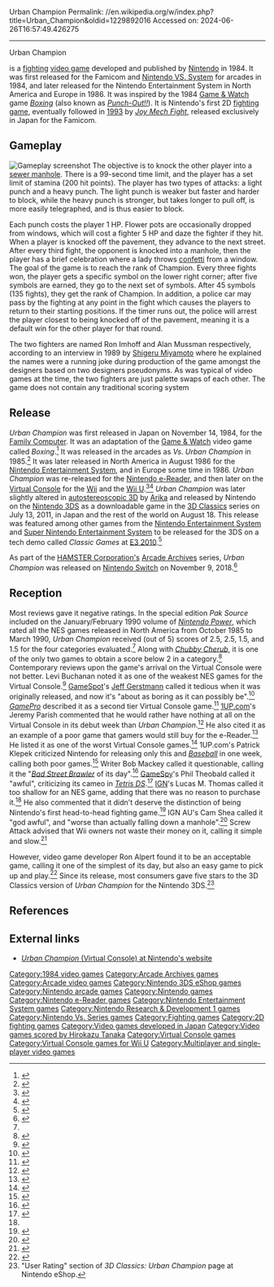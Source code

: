 Urban Champion
Permalink: //en.wikipedia.org/w/index.php?title=Urban_Champion&oldid=1229892016
Accessed on: 2024-06-26T16:57:49.426275



------
Urban Champion
{{Short description | 1984 video game}}
{{distinguish|text=Urban Champion game for the [[Game Master (console)|Game Master console]]}}
{{Infobox video game
| title = Urban Champion
| image = Urban Champion cover.jpg
| caption = North American NES cover art
| developer = [[Nintendo Research & Development 1|Nintendo R&D1]]
| publisher = [[Nintendo]]
| producer = [[Gunpei Yokoi]]
| designer = [[Makoto Kano (video game designer)|Makoto Kanoh]]
| composer = [[Hirokazu Tanaka]]
| platforms = [[Nintendo Entertainment System]], [[Arcade games|Arcade]], [[Nintendo 3DS]]
| released = '''NES''' {{vgrelease|JP|November 14, 1984<ref>{{cite magazine |title=アーバンチャンピオン |trans-title=Urban Champion |url=https://www.famitsu.com/games/t/471/ |magazine=[[Famitsu]] |lang=ja |access-date=19 June 2021}}</ref>|NA|August 1986<ref name="nadate" />|EU|1986}} '''Arcade''' {{vgrelease|JP|December 10, 1984<ref name="Copyright">{{cite web |title=Urban champion. (Registration Number PA0000241478) |url=https://cocatalog.loc.gov/ |website=[[United States Copyright Office]] |access-date=15 June 2021 |archive-date=31 May 2021 |archive-url=https://web.archive.org/web/20210531152425/https://cocatalog.loc.gov/ |url-status=live }}</ref><ref>{{cite web |title=VS Urban Champion |url=https://mediaarts-db.bunka.go.jp/id/M733638 |website=Media Arts Database |publisher=[[Agency for Cultural Affairs]] |access-date=19 June 2021 |archive-date=24 June 2021 |archive-url=https://web.archive.org/web/20210624200608/https://mediaarts-db.bunka.go.jp/id/M733638 |url-status=live }}</ref>|NA|January 1985<ref name="Akagi">{{cite book |last1=Akagi |first1=Masumi |title=アーケードTVゲームリスト国内•海外編(1971-2005) |trans-title=Arcade TV Game List: Domestic • Overseas Edition (1971-2005) |date=October 13, 2006 |publisher=Amusement News Agency |language=ja |location=Japan |isbn=978-4990251215 |page=128 |url=https://archive.org/details/ArcadeGameList1971-2005/page/n129}}</ref>}} '''Nintendo 3DS'''<br><u>3D Classics</u>{{vgrelease|JP|July 13, 2011|WW|August 18, 2011}}
'''Nintendo Switch'''<br><u>Arcade Archives</u>{{vgrelease|WW|November 9, 2018}}
| genre = [[Fighting game|Fighting]]
| modes = [[Single-player]], [[Multiplayer video game|multiplayer]]
| arcade system = [[Nintendo VS. System]]
}}

{{nihongo|'''''Urban Champion'''''|アーバンチャンピオン}} is a [[fighting game|fighting]] [[video game]] developed and published by [[Nintendo]] in 1984. It was first released for the Famicom and [[Nintendo VS. System]] for arcades in 1984, and later released for the Nintendo Entertainment System in North America and Europe in 1986. It was inspired by the 1984 [[Game & Watch]] game ''[[List of Game & Watch games|Boxing]]'' (also known as ''[[Punch-Out!!]]''). It is Nintendo's first 2D [[fighting game]], eventually followed in [[1993 in video gaming|1993]] by ''[[Joy Mech Fight]]'', released exclusively in Japan for the Famicom.

==Gameplay==
[[File:Urbanchamp2.jpeg|thumb|left|Gameplay screenshot]]
The objective is to knock the other player into a [[sewer manhole]]. There is a 99-second time limit, and the player has a set limit of stamina (200 hit points). The player has two types of attacks: a light punch and a heavy punch. The light punch is weaker but faster and harder to block, while the heavy punch is stronger, but takes longer to pull off, is more easily telegraphed, and is thus easier to block.

Each punch costs the player 1 HP. Flower pots are occasionally dropped from windows, which will cost a fighter 5 HP and daze the fighter if they hit. When a player is knocked off the pavement, they advance to the next street. After every third fight, the opponent is knocked into a manhole, then the player has a brief celebration where a lady throws [[confetti]] from a window. The goal of the game is to reach the rank of Champion. Every three fights won, the player gets a specific symbol on the lower right corner; after five symbols are earned, they go to the next set of symbols. After 45 symbols (135 fights), they get the rank of Champion. In addition, a police car may pass by the fighting at any point in the fight which causes the players to return to their starting positions. If the timer runs out, the police will arrest the player closest to being knocked off of the pavement, meaning it is a default win for the other player for that round.

The two fighters are named Ron Imhoff and Alan Mussman respectively, according to an interview in 1989 by [[Shigeru Miyamoto]] where he explained the names were a running joke during production of the game amongst the designers based on two designers pseudonyms.{{citation needed|date=October 2019}} As was typical of video games at the time, the two fighters are just palette swaps of each other. The game does not contain any traditional scoring system

==Release==
''Urban Champion'' was first released in Japan on November 14, 1984, for the [[Family Computer]]. It was an adaptation of the [[Game & Watch]] video game called ''Boxing''.<ref name="ignr">{{cite web|author= Lucas M. Thomas |url=http://wii.ign.com/articles/765/765241p1.html |archive-url=https://web.archive.org/web/20070218073231/http://wii.ign.com/articles/765/765241p1.html |url-status=dead |archive-date=February 18, 2007 |title=Urban Champion - Wii Review at IGN |publisher=Wii.ign.com |date=2007-02-15 |access-date=2011-02-25}}</ref> It was released in the arcades as ''Vs. Urban Champion'' in 1985.<ref>{{Cite web|title=Vs. Urban Champion - Videogame by Nintendo|url=https://www.arcade-museum.com/game_detail.php?game_id=10377|access-date=2020-06-14|website=www.arcade-museum.com|archive-date=2020-06-03|archive-url=https://web.archive.org/web/20200603211841/https://www.arcade-museum.com/game_detail.php?game_id=10377|url-status=live}}</ref>{{Unreliable source?|date=November 2017}} It was later released in North America in August 1986 for the [[Nintendo Entertainment System]], and in Europe some time in 1986. ''Urban Champion'' was re-released for the [[Nintendo e-Reader]], and then later on the [[Virtual Console]] for the [[Wii]] and the [[Wii U]].<ref>{{Cite web|url=https://www.nintendo.com/games/detail/QjHRCo3ZChz6y4usdlt5Kx0_afcBT6jl|title=Nintendo - Official Site - Video Game Consoles, Games - Nintendo - Official Site|access-date=2018-12-02|archive-date=2018-12-03|archive-url=https://web.archive.org/web/20181203055647/https://www.nintendo.com/games/detail/QjHRCo3ZChz6y4usdlt5Kx0_afcBT6jl|url-status=live}}</ref><ref>{{Cite web|url=https://www.nintendo.com/games/detail/HpixSn65NKQorJpNT4XsPQ_rd8nfMr_f|title=Nintendo - Official Site - Video Game Consoles, Games - Nintendo - Official Site|access-date=2018-12-02|archive-date=2018-12-03|archive-url=https://web.archive.org/web/20181203055657/https://www.nintendo.com/games/detail/HpixSn65NKQorJpNT4XsPQ_rd8nfMr_f|url-status=live}}</ref> ''Urban Champion'' was later slightly altered in [[Autostereoscopy|autostereoscopic 3D]] by [[Arika]] and released by Nintendo on the [[Nintendo 3DS]] as a downloadable game in the [[3D Classics]] series on July 13, 2011, in Japan and the rest of the world on August 18. This release was featured among other games from the [[Nintendo Entertainment System]] and [[Super Nintendo Entertainment System]] to be released for the 3DS on a tech demo called ''Classic Games'' at [[E3 2010]].<ref>{{cite web|url=http://kotaku.com/5566935/mega-man-2-yoshis-island-among-teased-3ds-sorta+remakes|archive-url=https://web.archive.org/web/20220607205355/http://m.kotaku.com/5566935/mega-man-2-yoshis-island-among-teased-3ds-sorta%20remakes|archive-date=2022-06-07|title=Mega Man 2, Yoshi's Island Among Teased 3DS Sorta-Remakes|url-status=dead}}</ref>

As part of the [[Hamster Corporation|HAMSTER Corporation's]] [[Arcade Archives]] series, ''Urban Champion'' was released on [[Nintendo Switch]] on November 9, 2018.<ref>{{Cite web |title=Arcade Archives URBAN CHAMPION for Nintendo Switch - Nintendo Official Site |url=https://www.nintendo.com/us/store/products/arcade-archives-urban-champion-switch/ |access-date=2024-06-13 |website=www.nintendo.com |language=en-US}}</ref>

==Reception==
Most reviews gave it negative ratings. In the special edition ''Pak Source'' included on the January/February 1990 volume of ''[[Nintendo Power]]'', which rated all the NES games released in North America from October 1985 to March 1990, ''Urban Champion'' received (out of 5) scores of 2.5, 2.5, 1.5, and 1.5 for the four categories evaluated.<ref name="Pak Source"/> Along with ''[[Chubby Cherub]]'', it is one of the only two games to obtain a score below 2 in a category.<ref name="Pak Source">{{cite magazine|title=Pak Source|magazine=[[Nintendo Power]]|publisher=Nintendo of America|date=January 1990}}</ref> Contemporary reviews upon the game's arrival on the Virtual Console were not better. Levi Buchanan noted it as one of the weakest NES games for the Virtual Console.<ref>{{cite web|last=Buchanan |first=Levi |url=http://www.nbcnews.com/id/16641625 |title=Console makers take games beyond the shelf - Technology & science - Games - NBC News |publisher=NBC News |date=2007-01-17 |access-date=2011-02-25}}</ref> [[GameSpot]]'s [[Jeff Gerstmann]] called it tedious when it was originally released, and now it's "about as boring as it can possibly be".<ref>{{cite web |last=Gerstmann |first=Jeff|authorlink=Jeff Gerstmann |url=http://www.gamespot.com/wii/action/urbanchampion/review.html |title=Urban Champion Review for Wii |publisher=GameSpot |date=2007-01-01 |access-date=2011-02-25 |archive-date=2011-05-25 |archive-url=https://web.archive.org/web/20110525104411/http://www.gamespot.com/wii/action/urbanchampion/review.html |url-status=live }}</ref> ''[[GamePro]]'' described it as a second tier Virtual Console game.<ref>{{cite web|url=http://www.gamepro.com/article/news/110568/opinion-whats-wrong-with-the-virtual-console-anyway/ |title=Opinion: What's wrong with the Virtual Console anyway?, News from |publisher=GamePro |date=2007-04-26 |access-date=2011-02-25|archive-url=https://web.archive.org/web/20100106091813/http://www.gamepro.com/article/news/110568/opinion-whats-wrong-with-the-virtual-console-anyway/|archive-date=2010-01-06}}</ref> [[1UP.com]]'s Jeremy Parish commented that he would rather have nothing at all on the Virtual Console in its debut week than ''Urban Champion''.<ref>{{cite web |url=http://www.1up.com/news/retro-roundup_4 |title=Retro Roundup 1/11 Edition: Gradius, Jumping Flash! and Ms. Pac-Man: News from |publisher=1UP.com |access-date=2011-02-25 |archive-date=2012-10-17 |archive-url=https://web.archive.org/web/20121017015733/http://www.1up.com/news/retro-roundup_4 |url-status=live }}</ref> He also cited it as an example of a poor game that gamers would still buy for the e-Reader.<ref>{{cite web |url=http://www.1up.com/features/egm-retro-20-years-nes |title=EGM Retro: 20 Years of NES |publisher=1up.com |access-date=2011-02-25 |archive-date=2011-06-03 |archive-url=https://web.archive.org/web/20110603235427/http://www.1up.com/features/egm-retro-20-years-nes |url-status=live }}</ref> He listed it as one of the worst Virtual Console games.<ref>{{cite web |url=http://www.1up.com/features/virtual-selection |title=The Best Virtual Console Wii Games from |publisher=1UP.com |access-date=2011-02-25 |archive-date=2016-06-16 |archive-url=https://web.archive.org/web/20160616180653/http://www.1up.com/features/virtual-selection |url-status=live }}</ref> 1UP.com's Patrick Klepek criticized Nintendo for releasing only this and ''[[Baseball (Nintendo)|Baseball]]'' in one week, calling both poor games.<ref>{{cite web |url=http://www.1up.com/news/virtual-yawn-console-baseball-urban |title=Virtual (Yawn) Console: Baseball, Urban Champion: News from |publisher=1UP.com |access-date=2011-02-25 |archive-date=2012-07-23 |archive-url=https://web.archive.org/web/20120723015419/http://www.1up.com/news/virtual-yawn-console-baseball-urban |url-status=live }}</ref> Writer Bob Mackey called it questionable, calling it the "''[[Bad Street Brawler]]'' of its day".<ref>{{cite web |url=http://www.1up.com/features/game-comebacks |title=The Best and Worst Videogame Comebacks from |publisher=1UP.com |access-date=2011-02-25 |archive-date=2011-06-29 |archive-url=https://web.archive.org/web/20110629034230/http://www.1up.com/features/game-comebacks |url-status=live }}</ref> [[GameSpy]]'s Phil Theobald called it "awful", criticizing its cameo in ''[[Tetris DS]]''.<ref>{{cite web |url=http://ds.gamespy.com/nintendo-ds/tetris-ds/697101p1.html |title=GameSpy: Tetris DS - Page 1 |publisher=Ds.gamespy.com |access-date=2011-02-25 |archive-date=2016-03-03 |archive-url=https://web.archive.org/web/20160303175912/http://ds.gamespy.com/nintendo-ds/tetris-ds/697101p1.html |url-status=live }}</ref> [[IGN]]'s Lucas M. Thomas called it too shallow for an NES game, adding that there was no reason to purchase it.<ref name="ignr"/> He also commented that it didn't deserve the distinction of being Nintendo's first head-to-head fighting game.<ref>{{cite web|author= Lucas M. Thomas |url=http://wii.ign.com/articles/822/822117p1.html |archive-url=https://web.archive.org/web/20071011050920/http://wii.ign.com/articles/822/822117p1.html |url-status=dead |archive-date=October 11, 2007 |title=Smash It Up! - Konami's Crew - Wii Feature at IGN |publisher=Wii.ign.com |date=2007-09-21 |access-date=2011-02-25}}</ref> IGN AU's Cam Shea called it "god awful", and "worse than actually falling down a manhole".<ref>{{cite web|last=Shea |first=Cam |url=http://wii.ign.com/articles/897/897106p1.html |archive-url=https://web.archive.org/web/20080810044734/http://wii.ign.com/articles/897/897106p1.html |url-status=dead |archive-date=August 10, 2008 |title=The Worst Games on Virtual Console: Part 1 - Wii Feature at IGN |publisher=Wii.ign.com |date=2008-08-07 |access-date=2011-02-25}}</ref> Screw Attack advised that Wii owners not waste their money on it, calling it simple and slow.<ref>{{cite web |url=http://www.gametrailers.com/video/video-game-screwattack/20580 |title=ScrewAttack Video Game, Video Game Vault: Urban Champion &#124; Video Clip &#124; Game Trailers & Videos |publisher=GameTrailers.com |date=2007-06-14 |access-date=2011-02-25 |archive-date=2011-09-26 |archive-url=https://web.archive.org/web/20110926014640/http://www.gametrailers.com/video/video-game-screwattack/20580 |url-status=live }}</ref>

However, video game developer Ron Alpert found it to be an acceptable game, calling it one of the simplest of its day, but also an easy game to pick up and play.<ref>{{cite web |url=http://www.gamasutra.com/blogs/RonAlpert/20100916/5997/Retro_Game_of_the_Day_Urban_Champion.php |title=Ron Alpert's Blog - Retro Game of the Day! Urban Champion |publisher=Gamasutra |date=2010-09-16 |access-date=2011-02-25 |archive-date=2011-05-10 |archive-url=https://web.archive.org/web/20110510045926/http://www.gamasutra.com/blogs/RonAlpert/20100916/5997/Retro_Game_of_the_Day_Urban_Champion.php |url-status=live }}</ref> Since its release, most consumers gave five stars to the 3D Classics version of ''Urban Champion'' for the Nintendo 3DS.<ref name="3DSUC">"User Rating" section of ''3D Classics: Urban Champion'' page at Nintendo eShop.</ref>

==References==
{{reflist|refs=<ref name="nadate">{{cite web |url=http://tarr.uspto.gov/servlet/tarr?regser=serial&entry=73657754 |title=Urban Champion trademark. |publisher=U.S. Patent & Trademark Office |date=1988-05-03 |access-date=2015-05-07 |archive-date=2012-06-30 |archive-url=https://web.archive.org/web/20120630044408/http://tarr.uspto.gov/servlet/tarr?regser=serial |url-status=live }}</ref>}}

==External links==
* [https://web.archive.org/web/20080615215625/http://www.nintendo.com/wii/virtualconsole/games/detail/QjHRCo3ZChz6y4usdlt5Kx0_afcBT6jl ''Urban Champion'' (Virtual Console) at Nintendo's website]

[[Category:1984 video games]]
[[Category:Arcade Archives games]]
[[Category:Arcade video games]]
[[Category:Nintendo 3DS eShop games]]
[[Category:Nintendo arcade games]]
[[Category:Nintendo games]]
[[Category:Nintendo e-Reader games]]
[[Category:Nintendo Entertainment System games]]
[[Category:Nintendo Research & Development 1 games]]
[[Category:Nintendo Vs. Series games]]
[[Category:Fighting games]]
[[Category:2D fighting games]]
[[Category:Video games developed in Japan]]
[[Category:Video games scored by Hirokazu Tanaka]]
[[Category:Virtual Console games]]
[[Category:Virtual Console games for Wii U]]
[[Category:Multiplayer and single-player video games]]